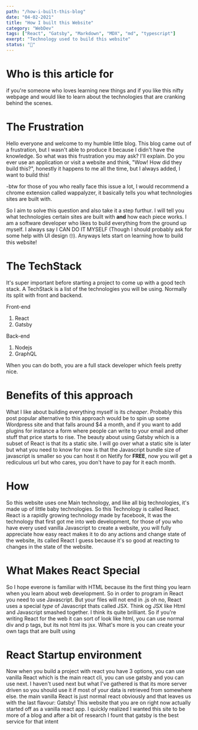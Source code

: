 ```yaml
---
path: "/how-i-built-this-blog"
date: "04-02-2021"
title: "How I built this Website"
category: "WebDev"
tags: ["React", "Gatsby", "Markdown", "MDX", "md", "typescript"]
exerpt: "Technology used to build this website"
status: "🌱"
---
```


# Who is this article for

if you're someone who loves learning new things and if you like this nifty webpage and would like to learn about the technologies that are cranking behind the scenes.

# The Frustration

Hello everyone and welcome to my humble little blog. This blog came out of a frustration, but I wasn't able to produce it because I didn't have the knowledge. So what was this frustration you may ask? I'll explain.
Do you ever use an application or visit a website and think, "Wow! How did they build this?", honestly it happens to me all the time, but I always added, I want to build this!

-btw for those of you who really face this issue a lot, I would recommend a chrome extension called wappalyzer, it basically tells you what technologies sites are built with.

So I aim to solve this question and also take it a step furthur. I will tell you what technologies certain sites are built with **and** how each piece works. I am a software developer who likes to build everything from
the ground up myself. I always say I CAN DO IT MYSELF (Though I should probably ask for some help with UI design 🙄). Anyways lets start on learning how to build this website!

# The TechStack

It's super important before starting a project to come up with a good tech stack. A TechStack is a list of the technologies you will be using. Normally its split with front and backend.

Front-end

1. React
2. Gatsby

Back-end

1. Nodejs
2. GraphQL

When you can do both, you are a full stack developer which feels pretty nice.

# Benefits of this approach

What I like about building everything myself is its _cheaper_. Probably this post popular alternative to this approach would be to spin up some Wordpress site and that falls around $4 a month, and if you want to add plugins for instance
a form where people can write to your email and other stuff that price starts to rise. The beauty about using Gatsby which is a subset of React is that its a static site. I will go over what a static site is later but what you need to know
for now is that the Javascript bundle size of javascript is smaller so you can host it on Netify for **FREE**, now you will get a rediculous url but who cares, you don't have to pay for it each month.

# How

So this website uses one Main technology, and like all big technologies, it's made up of little baby technologies. So this Technology is called React. React is a rapidly growing technology
made by facebook, It was the technology that first got me into web development, for those of you who have every used vanilla Javascript to create a website, you will fully appreciate
how easy react makes it to do any actions and change state of the website, its called React I guess because it's so good at reacting to changes in the state of the website.

# What Makes React Special

So I hope everone is familiar with HTML because its the first thing you learn when you learn about web development. So in order to program in React
you need to use Javascript. But your files will not end in .js oh no, React uses a special _type_ of Javascript thats called JSX. Think og JSX like Html
and Javascript smashed together. I think its quite brilliant. So if you're writing React for the web it can sort of look like html, you can use normal
div and p tags, but its not html its jsx. What's more is you can create your own tags that are built using

# React Startup environment

Now when you build a project with react you have 3 options, you can use vanilla React which is the main react cli, you can use gatsby and you can use next. I haven't used next but what I've gathered is that its more server driven so you should use it if most of your data is retrieved from somewhere else. the main vanilla React is just normal react obviously and that leaves us with the last flavour: Gatsby! This website that you are on right now actually started off as a vanilla react app. I quickly realized I wanted this site to be more of a blog and after a bit of research I fount that gatsby is the best service for that intent
